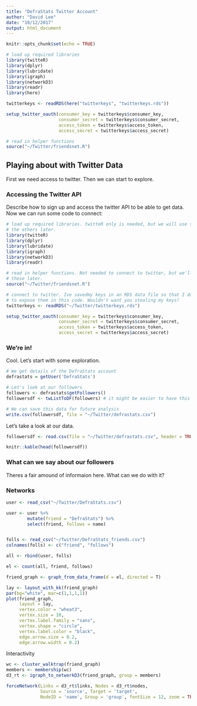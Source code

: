 ```yaml
---
title: "DefraStats Twitter Account"
author: "David Lee"
date: "10/12/2017"
output: html_document
---
```


```r
knitr::opts_chunk$set(echo = TRUE)

# load up required libraries
library(twitteR)
library(dplyr)
library(lubridate)
library(igraph)
library(networkD3)
library(readr)
library(here)

twitterkeys <- readRDS(here("twitterkeys", "twitterkeys.rds"))

setup_twitter_oauth(consumer_key = twitterkeys$consumer_key, 
                    consumer_secret = twitterkeys$consumer_secret,
                    access_token = twitterkeys$access_token, 
                    access_secret = twitterkeys$access_secret)

# read in helper functions
source("~/Twitter/friendsnet.R")
```

## Playing about with Twitter Data

First we need access to twitter. Then we can start to explore.


### Accessing the Twitter API

Describe how to sign up and access the twitter API to be able to get data. Now we can run some code to connect:


```r

# load up required libraries. twitteR only is needed, but we will use some of
# the others later.
library(twitteR)
library(dplyr)
library(lubridate)
library(igraph)
library(networkD3)
library(readr)

# read in helper functions. Not needed to connect to twitter, but we'll use
# these later.
source("~/Twitter/friendsnet.R")

# connect to twitter. Ive savedmy keys in an RDS data file so that I don't have
# to expose them in this code. Wouldn't want you stealing my keys!
twitterkeys <- readRDS("~/Twitter/twitterkeys.rds")

setup_twitter_oauth(consumer_key = twitterkeys$consumer_key, 
                    consumer_secret = twitterkeys$consumer_secret,
                    access_token = twitterkeys$access_token, 
                    access_secret = twitterkeys$access_secret)

```

### We're in!

Cool. Let's start with some exploration.

```r

# We get details of the DefraStats account
defrastats = getUser('DefraStats')

# Let's look at our followers
followers <- defrastats$getFollowers()
followersdf <- twListToDF(followers) # it might be easier to have this as a dataframe

# We can save this data for future analysis
write.csv(followersdf, file = "~/Twitter/defrastats.csv")

```

Let's take a look at our data.

```r

followersdf <- read.csv(file = "~/Twitter/defrastats.csv", header = TRUE)

knitr::kable(head(followersdf))

```

### What can we say about our followers

Theres a fair amound of informaion here. What can we do with it?

### Networks

```r

user <- read_csv("~/Twitter/DefraStats.csv")

user <- user %>% 
        mutate(friend = "DefraStats") %>% 
        select(friend, follows = name)


folls <- read_csv("~/Twitter/DefraStats_friends.csv")
colnames(folls) <- c("friend", "follows")

all <- rbind(user, folls)

el <- count(all, friend, follows)

friend_graph <- graph_from_data_frame(d = el, directed = T)

lay <- layout_with_kk(friend_graph)
par(bg="white", mar=c(1,1,1,1))
plot(friend_graph, 
     layout = lay,
     vertex.color = "wheat3",
     vertex.size = 10,
     vertex.label.family = "sans",
     vertex.shape = "circle",
     vertex.label.color = "black",
     edge.arrow.size = 0.2,
     edge.arrow.width = 0.2)


```

Interactivity

```r

wc <- cluster_walktrap(friend_graph)
members <- membership(wc)
d3_rt <- igraph_to_networkD3(friend_graph, group = members)

forceNetwork(Links = d3_rt$links, Nodes = d3_rt$nodes, 
             Source = 'source', Target = 'target', 
             NodeID = 'name', Group = 'group', fontSize = 12, zoom = TRUE)

```
